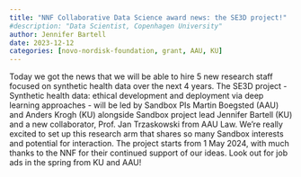 ```yaml
---
title: "NNF Collaborative Data Science award news: the SE3D project!"
#description: "Data Scientist, Copenhagen University"
author: Jennifer Bartell
date: 2023-12-12
categories: [novo-nordisk-foundation, grant, AAU, KU]
---
```


Today we got the news that we will be able to hire 5 new research staff focused on synthetic health data over the next 4 years. The SE3D project -  Synthetic health data: ethical development and deployment via deep learning approaches - will be led by Sandbox PIs Martin Boegsted (AAU) and Anders Krogh (KU) alongside Sandbox project lead Jennifer Bartell (KU) and a new collaborator, Prof. Jan Trzaskowski from AAU Law. We're really excited to set up this research arm that shares so many Sandbox interests and potential for interaction. The project starts from 1 May 2024, with much thanks to the NNF for their continued support of our ideas. Look out for job ads in the spring from KU and AAU!